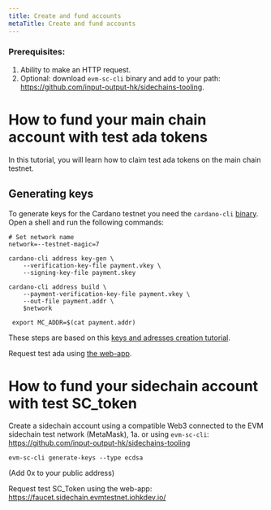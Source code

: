 ```yaml
---
title: Create and fund accounts
metaTitle: Create and fund accounts
---
```


### Prerequisites:

1. Ability to make an HTTP request.
2. Optional: download `evm-sc-cli` binary and add to your path: https://github.com/input-output-hk/sidechains-tooling.

# How to fund your main chain account with test ada tokens

In this tutorial, you will learn how to claim test ada tokens on the main chain testnet.

## Generating keys

To generate keys for the Cardano testnet you need the `cardano-cli` [binary](https://github.com/input-output-hk/cardano-node/releases/).
Open a shell and run the following commands:

```shell
# Set network name
network=--testnet-magic=7

cardano-cli address key-gen \
    --verification-key-file payment.vkey \
    --signing-key-file payment.skey

cardano-cli address build \
    --payment-verification-key-file payment.vkey \
    --out-file payment.addr \
    $network

 export MC_ADDR=$(cat payment.addr)
```

These steps are based on this [keys and adresses creation tutorial](https://github.com/input-output-hk/cardano-node/blob/master/doc/stake-pool-operations/3_keys_and_addresses.md).

Request test ada using [the web-app](https://faucet.cardano.evmtestnet.iohkdev.io/basic-faucet).

# How to fund your sidechain account with test SC_token

Create a sidechain account using a compatible Web3 connected to the EVM sidechain test network (MetaMask), 
1a. or using `evm-sc-cli`: https://github.com/input-output-hk/sidechains-tooling

```shell
evm-sc-cli generate-keys --type ecdsa
```

(Add 0x to your public address)

Request test SC_Token using the web-app: https://faucet.sidechain.evmtestnet.iohkdev.io/
